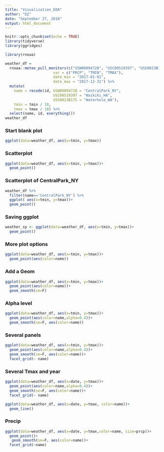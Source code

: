 ```yaml
---
title: "Visualization_EDA"
author: "DZ"
date: "September 27, 2018"
output: html_document
---
```


```r
knitr::opts_chunk$set(echo = TRUE)
library(tidyverse)
library(ggridges)
```


```r
library(rnoaa)

weather_df = 
  rnoaa::meteo_pull_monitors(c("USW00094728", "USC00519397", "USS0023B17S"),
                      var = c("PRCP", "TMIN", "TMAX"), 
                      date_min = "2017-01-01",
                      date_max = "2017-12-31") %>%
  mutate(
    name = recode(id, USW00094728 = "CentralPark_NY", 
                      USC00519397 = "Waikiki_HA",
                      USS0023B17S = "Waterhole_WA"),
    tmin = tmin / 10,
    tmax = tmax / 10) %>%
  select(name, id, everything())
weather_df

```

### Start blank plot
```r
ggplot(data=weather_df, aes(x=tmin, y=tmax))
```

### Scatterplot
```r
ggplot(data=weather_df, aes(x=tmin, y=tmax))+
  geom_point()
```

### Scatterplot of CentralPark_NY
```r
weather_df %>% 
  filter(name=='CentralPark_NY') %>% 
  ggplot( aes(x=tmin, y=tmax))+
  geom_point()
```

### Saving ggplot
```r
weather_sp <- ggplot(data=weather_df, aes(x=tmin, y=tmax))+
  geom_point()

```

### More plot options
```r
ggplot(data=weather_df, aes(x=tmin, y=tmax))+
  geom_point(aes(color=name))
```


### Add a Geom
```r
ggplot(data=weather_df, aes(x=tmin, y=tmax))+
  geom_point(aes(color=name))+
  geom_smooth(se=F)
```

### Alpha level
```r
ggplot(data=weather_df, aes(x=tmin, y=tmax))+
  geom_point(aes(color=name,alpha=0.4))+
  geom_smooth(se=F, aes(color=name))
```


### Several panels
```r
ggplot(data=weather_df, aes(x=tmin, y=tmax))+
  geom_point(aes(color=name,alpha=0.4))+
  geom_smooth(se=F, aes(color=name))+
  facet_grid(~ name)
```


### Several Tmax and year
```r
ggplot(data=weather_df, aes(x=date, y=tmax))+
  geom_point(aes(color=name,alpha=0.4))+
  geom_smooth(se=F, aes(color=name))+
  facet_grid(~ name)

ggplot(data=weather_df, aes(x=date, y=tmax, color=name))+
  geom_line()

```


### Precip
```r
ggplot(data=weather_df, aes(x=date, y=tmax,color=name, size=prcp))+
  geom_point()+
   geom_smooth(se=F, aes(color=name))+
  facet_grid(~name)

```


